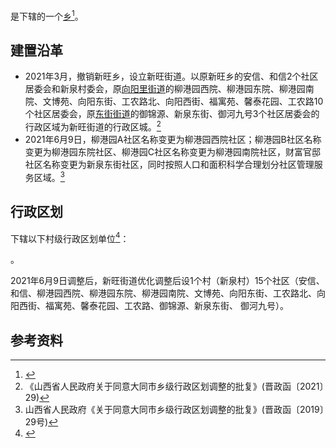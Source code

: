 {{中国乡级行政区|14/02/13/201/000
| 政府驻地 = 永泰路云城建安公司办公楼
| 电话区号 = 352
}}

'''{{PAGENAMEBASE}}'''是{{PRC admin/fullname|14/02/13/201/000|3}}下辖的一个[[乡_(中华人民共和国)|乡]]<ref>{{PRC admin/ref sgc|{{PRC admin/parent|14/02/13/201/000}}}}</ref>。

==建置沿革== 
* 2021年3月，撤销新旺乡，设立新旺街道。以原新旺乡的安信、和信2个社区居委会和新泉村委会，原[[向阳里街道|向阳里街道]]的柳港园西院、柳港园东院、柳港园南院、文博苑、向阳东街、工农路北、向阳西街、福寓苑、馨泰花园、工农路10个社区居委会，原[[东街街道|东街街道]]的御锦源、新泉东街、御河九号3个社区居委会的行政区域为新旺街道的行政区城。<ref>《山西省人民政府关于同意大同市乡级行政区划调整的批复》(晋政函〔2021〕29)</ref>
* 2021年6月9日，柳港园A社区名称变更为柳港园西院社区；柳港园B社区名称变更为柳港园东院社区、柳港园C社区名称变更为柳港园南院社区，财富官邸社区名称变更为新泉东街社区，同时按照人口和面积科学合理划分社区管理服务区域。<ref>山西省人民政府《关于同意大同市乡级行政区划调整的批复》(晋政函〔2019〕29号)</ref>

== 行政区划 ==
{{PAGENAMEBASE}}下辖以下村级行政区划单位<ref>{{PRC admin/ref sgc|14/02/13/201/000}}</ref>：

{{PRC admin/children|14/02/13/201/000}}。

2021年6月9日调整后，新旺街道优化调整后设1个村（新泉村）15个社区（安信、和信、柳港园西院、柳港园东院、柳港园南院、文博苑、向阳东街、工农路北、向阳西街、福寓苑、馨泰花园、工农路、御锦源、新泉东街、 御河九号）。

== 参考资料 ==
{{reflist}}

{{PRC admin/navcat|14/02/13/201/000}}